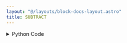 ```yaml
---
layout: "@/layouts/block-docs-layout.astro"
title: SUBTRACT
---
```



<PythonDocsDisplay docstring={docstring} />

<details>
<summary>Python Code</summary>
```python
import numpy as np
from flojoy import flojoy, OrderedPair, Scalar, Vector
from nodes.TRANSFORMERS.ARITHMETIC.utils.arithmetic_utils import get_val
from functools import reduce


@flojoy
def SUBTRACT(
    a: OrderedPair | Scalar | Vector, b: list[OrderedPair | Scalar | Vector]
) -> OrderedPair | Scalar | Vector:
    """The SUBTRACT node subtracts two numeric arrays, vectors, matrices, or constants element-wise and returns the result.

    Inputs
    ------
    a : OrderedPair|Scalar|Vector
        The input a use in the subtraction of a by b.
    b : OrderedPair|Scalar|Vector
        The input b use in the subtraction of a by b.

    Returns
    -------
    OrderedPair|Scalar|Vector
        OrderedPair if a is an OrderedPair.
        x: the x-axis of input a.
        y: the result of the subtraction of input a by input b.

        Scalar if a is a Scalar.
        c: the result of the subtraction of input a by input b.

        Vector if a is a Vector.
        v: the result of the subtraction of input a by input b.
    """

    initial = get_val(a)
    seq = map(lambda dc: get_val(dc), b)
    y = reduce(lambda u, v: np.subtract(u, v), seq, initial)

    match a:
        case OrderedPair():
            return OrderedPair(x=a.x, y=y)
        case Vector():
            return Vector(v=y)
        case Scalar():
            return Scalar(c=y)

```
[Find this Flojoy Block on GitHub](https://github.com/flojoy-ai/blocks/blob/main/blocks/TRANSFORMERS/ARITHMETIC/SUBTRACT/SUBTRACT.py)
</details>


## Example
